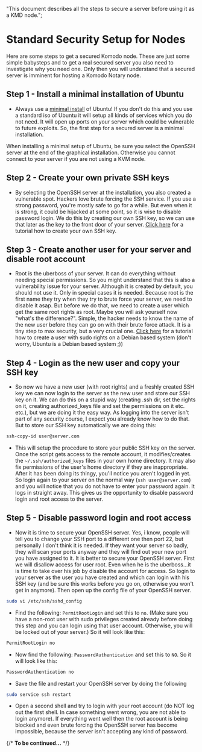   "This document describes all the steps to secure a server before using it as a KMD node.";

# Standard Security Setup for Nodes

Here are some steps to get a secured Komodo node. These are just some simple babysteps and to get a real secured server you also need to investigate why you need one. Only then you will understand that a secured server is imminent for hosting a Komodo Notary node.

## Step 1 - Install a minimal installation of Ubuntu

*   Always use a [minimal install](https://help.ubuntu.com/community/Installation/MinimalCD) of Ubuntu! If you don't do this and you use a standard iso of Ubuntu it will setup all kinds of services which you do not need. It will open up ports on your server which could be vulnerable to future exploits. So, the first step for a secured server is a minimal installation.

When installing a minimal setup of Ubuntu, be sure you select the OpenSSH server at the end of the graphical installation. Otherwise you cannot connect to your server if you are not using a KVM node.

## Step 2 - Create your own private SSH keys

*   By selecting the OpenSSH server at the installation, you also created a vulnerable spot. Hackers love brute forcing the SSH service. If you use a strong password, you're mostly safe to go for a while. But even when it is strong, it could be hijacked at some point, so it is wise to disable password login. We do this by creating our own SSH key, so we can use that later as the key to the front door of your server. [Click here](https://www.digitalocean.com/community/tutorials/how-to-set-up-ssh-keys-2) for a tutorial how to create your own SSH key.

## Step 3 - Create another user for your server and disable root account

*   Root is the uberboss of your server. It can do everything without needing special permissions. So you might understand that this is also a vulnerability issue for your server. Although it is created by default, you should not use it. Only in special cases it is needed. Because root is the first name they try when they try to brute force your server, we need to disable it asap. But before we do that, we need to create a user which get the same root rights as root. Maybe you will ask yourself now "what's the difference?". Simple, the hacker needs to know the name of the new user before they can go on with their brute force attack. It is a tiny step to max security, but a very crucial one. [Click here](https://www.digitalocean.com/community/tutorials/how-to-add-delete-and-grant-sudo-privileges-to-users-on-a-debian-vps) for a tutorial how to create a user with sudo rights on a Debian based system (don't worry, Ubuntu is a Debian based system ;))

## Step 4 - Login as the new user and copy your SSH key

*   So now we have a new user (with root rights) and a freshly created SSH key we can now login to the server as the new user and store our SSH key on it. We can do this on a stupid way (creating .ssh dir, set the rights on it, creating authorized\_keys file and set the permissions on it etc. etc.), but we are doing it the easy way. As logging into the server isn't part of any security course, I expect you already know how to do that. But to store our SSH key automatically we are doing this:

```bash
ssh-copy-id user@server.com
```

*   This will setup the procedure to store your public SSH key on the server. Once the script gets access to the remote account, it modifies/creates the `~/.ssh/authorized_keys` files in your own home directory. It may also fix permissions of the user's home directory if they are inappropriate. After it has been doing its thingy, you'll notice you aren't logged in yet. So login again to your server on the normal way (`ssh user@server.com`) and you will notice that you do not have to enter your password again. It logs in straight away. This gives us the opportunity to disable password login and root access to the server.

## Step 5 - Disable password login and root access

*   Now it is time to secure your OpenSSH server. Yes, i know, people will tell you to change your SSH port to a different one then port 22, but personally I don't think it is needed. If they want your server so badly, they will scan your ports anyway and they will find out your new port you have assigned to it. It is better to secure your OpenSSH server. First we will disallow access for user root. Even when he is the uberboss...it is time to take over his job by disable the account for access. So login to your server as the user you have created and which can login with his SSH key (and be sure this works before you go on, otherwise you won't get in anymore). Then open up the config file of your OpenSSH server.

```bash
sudo vi /etc/ssh/sshd_config
```

*   Find the following: `PermitRootLogin` and set this to `no`. (Make sure you have a non-root user with sudo privileges created already before doing this step and you can login using that user account. Otherwise, you will be locked out of your server.) So it will look like this:

```bash
PermitRootLogin no
```

*   Now find the following: `PasswordAuthentication` and set this to `NO`. So it will look like this:

```bash
PasswordAuthentication no
```

*   Save the file and restart your OpenSSH server by doing the following

```bash
sudo service ssh restart
```

*   Open a second shell and try to login with your root account (do NOT log out the first shell. In case something went wrong, you are not able to login anymore). If everything went well then the root account is being blocked and even brute forcing the OpenSSH server has become impossible, because the server isn't accepting any kind of password.

{/* **To be continued...** */}
